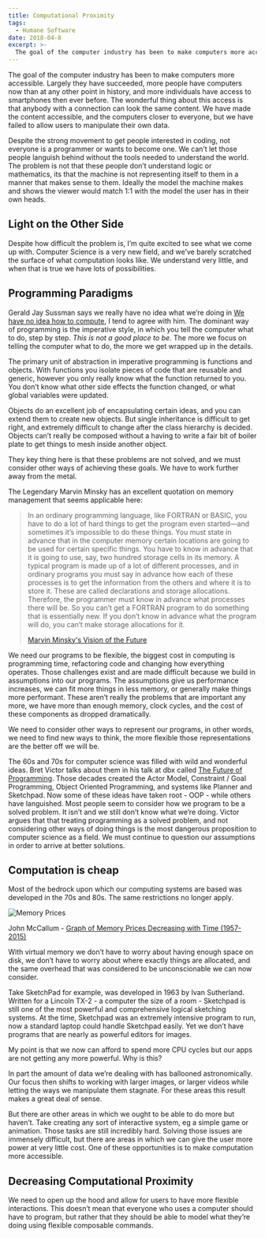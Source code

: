 ```yaml
---
title: Computational Proximity
tags:
  - Humane Software
date: 2018-04-8
excerpt: >-
  The goal of the computer industry has been to make computers more accessible. Largely they have succeeded, more people have computers now than at any other point in history, and more individuals have access to smartphones then ever before. The wonderful thing about this access is that anybody with a connection can look the same content. We have made the content accessible, and the computers closer to everyone, but we have failed to allow users to manipulate their own data.
---
```


The goal of the computer industry has been to make computers more accessible. Largely they have succeeded, more people have computers now than at any other point in history, and more individuals have access to smartphones then ever before. The wonderful thing about this access is that anybody with a connection can look the same content. We have made the content accessible, and the computers closer to everyone, but we have failed to allow users to manipulate their own data.

Despite the strong movement to get people interested in coding, not everyone is a programmer or wants to become one. We can’t let those people languish behind without the tools needed to understand the world. The problem is not that these people don’t understand logic or mathematics, its that the machine is not representing itself to them in a manner that makes sense to them. Ideally the model the machine makes and shows the viewer would match 1:1 with the model the user has in their own heads.

## Light on the Other Side

Despite how difficult the problem is, I’m quite excited to see what we come up with. Computer Science is a very new field, and we’ve barely scratched the surface of what computation looks like. We understand very little, and when that is true we have lots of possibilities.

## Programming Paradigms

Gerald Jay Sussman says we really have no idea what we’re doing in [We have no idea how to compute](http://www.infoq.com/presentations/We-Really-Dont-Know-How-To-Compute), I tend to agree with him. The dominant way of programming is the imperative style, in which you tell the computer what to do, step by step. _This is not a good place to be._ The more we focus on telling the computer what to do, the more we get wrapped up in the details.

The primary unit of abstraction in imperative programming is functions and objects. With functions you isolate pieces of code that are reusable and generic, however you only really know what the function returned to you. You don’t know what other side effects the function changed, or what global variables were updated.

Objects do an excellent job of encapsulating certain ideas, and you can extend them to create new objects. But single inheritance is difficult to get right, and extremely difficult to change after the class hierarchy is decided. Objects can’t really be composed without a having to write a fair bit of boiler plate to get things to mesh inside another object.

They key thing here is that these problems are not solved, and we must consider other ways of achieving these goals. We have to work further away from the metal.

The Legendary Marvin Minsky has an excellent quotation on memory management that seems applicable here:

> In an ordinary programming language, like FORTRAN or BASIC, you have to do a lot of hard things to get the program even started—and sometimes it’s impossible to do these things. You must state in advance that in the computer memory certain locations are going to be used for certain specific things. You have to know in advance that it is going to use, say, two hundred storage cells in its memory. A typical program is made up of a lot of different processes, and in ordinary programs you must say in advance how each of these processes is to get the information from the others and where it is to store it. These are called declarations and storage allocations. Therefore, the programmer must know in advance what processes there will be. So you can’t get a FORTRAN program to do something that is essentially new. If you don’t know in advance what the program will do, you can’t make storage allocations for it.
>
> [Marvin Minsky's Vision of the Future](http://www.newyorker.com/magazine/1981/12/14/a-i)

We need our programs to be flexible, the biggest cost in computing is programming time, refactoring code and changing how everything operates. Those challenges exist and are made difficult because we build in assumptions into our programs. The assumptions give us performance increases, we can fit more things in less memory, or generally make things more performant. These aren’t really the problems that are important any more, we have more than enough memory, clock cycles, and the cost of these components as dropped dramatically.

We need to consider other ways to represent our programs, in other words, we need to find new ways to think, the more flexible those representations are the better off we will be.

The 60s and 70s for computer science was filled with wild and wonderful ideas. Bret Victor talks about them in his talk at dbx called [The Future of Programming](https://vimeo.com/71278954). Those decades created the Actor Model, Constraint / Goal Programming, Object Oriented Programming, and systems like Planner and Sketchpad. Now some of these ideas have taken root - OOP - while others have languished. Most people seem to consider how we program to be a solved problem. It isn’t and we still don’t know what we’re doing. Victor argues that that treating programming as a solved problem, and not considering other ways of doing things is the most dangerous proposition to computer science as a field. We must continue to question our assumptions in order to arrive at better solutions.

<ReactPlayer url="https://player.vimeo.com/video/71278954" width="100%" />

## Computation is cheap

Most of the bedrock upon which our computing systems are based was developed in the 70s and 80s. The same restrictions no longer apply.

![Memory Prices](/assets/images/memory-prices.png)

John McCallum - [Graph of Memory Prices Decreasing with Time (1957-2015)](https://jcmit.net/mem2015.htm)

With virtual memory we don’t have to worry about having enough space on disk, we don’t have to worry about where exactly things are allocated, and the same overhead that was considered to be unconscionable we can now consider.

Take SketchPad for example, was developed in 1963 by Ivan Sutherland. Written for a Lincoln TX-2 - a computer the size of a room - Sketchpad is still one of the most powerful and comprehensive logical sketching systems. At the time, Sketchpad was an extremely intensive program to run, now a standard laptop could handle Sketchpad easily. Yet we don’t have programs that are nearly as powerful editors for images.

My point is that we now can afford to spend more CPU cycles but our apps are not getting any more powerful. Why is this?

In part the amount of data we’re dealing with has ballooned astronomically. Our focus then shifts to working with larger images, or larger videos while letting the ways we manipulate them stagnate. For these areas this result makes a great deal of sense.

But there are other areas in which we ought to be able to do more but haven’t. Take creating any sort of interactive system, eg a simple game or animation. Those tasks are still incredibly hard. Solving those issues are immensely difficult, but there are areas in which we can give the user more power at very little cost. One of these opportunities is to make computation more accessible.

## Decreasing Computational Proximity

We need to open up the hood and allow for users to have more flexible interactions. This doesn’t mean that everyone who uses a computer should have to program, but rather that they should be able to model what they’re doing using flexible composable commands.
